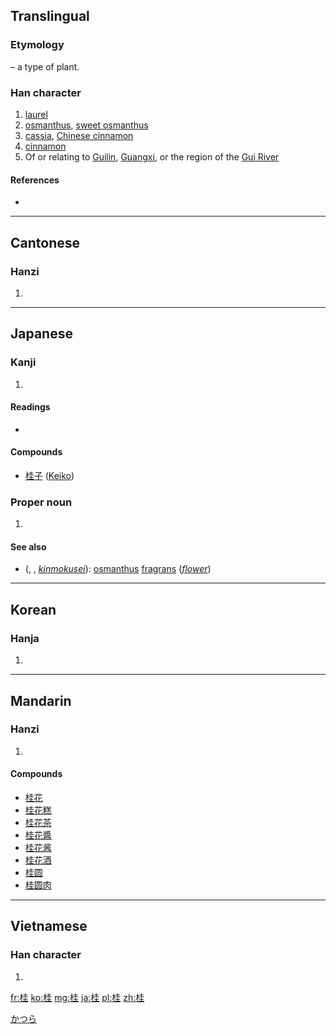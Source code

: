 ==Translingual==
===Etymology===
{{Han compound|木|圭|ls=psc|c1=s|c2=p}} – a type of plant.

===Han character===
{{Han char|rn=75|rad=木|as=06|sn=10|four=4491<sub>4</sub>|canj=木土土 (DGG)}}

# [[laurel]]
# [[osmanthus]], [[sweet osmanthus]]
# [[cassia]], [[Chinese cinnamon]]
# [[cinnamon]]
# Of or relating to [[Guilin]], [[Guangxi]], or the region of the [[Gui River]]

====References====
* {{Han ref|kx=0525.020|dkj=14755|dj=0913.050|hdz=21193.050|uh=6842|ud=26690|bh=AEDB|bd=44763}}

----

==Cantonese==

===Hanzi===
{{yue-hanzi|jyut=|y=gwai3}}

# {{defn|lang=yue|sort=木06}}

----

==Japanese==
===Kanji===
{{ja-kanji|grade=|rs=木06}}

# {{defn|lang=ja|sort=木06}}

====Readings====
* {{ja-readings|on=[[けい]] (kei)|kun=[[かつら]] (katsura)}}

====Compounds====
* [[桂子]] ([[Keiko]])

===Proper noun===
{{ja-pos|k|proper|hira=かつら|rom=Katsura}}

# {{given name|male|lang=ja}}

====See also====
* {{l|ja|金木犀}} ({{l|ja|きんもくせい}}, {{l|ja|キンモクセイ}}, ''[[kinmokusei]]''): [[osmanthus]] [[fragrans]] (''[[flower]]'')

[[Category:Japanese male given names|かつら]]

----

==Korean==

===Hanja===
{{ko-hanja|hangeul=계|eumhun=|rv=gye|mr=kye|y=kyey}}

# {{defn|lang=ko|sort=木06}}

----

==Mandarin==

===Hanzi===
{{cmn-hanzi|pin=[[guì]] ([[gui4]])|wg=kuei<sup>4</sup>}}

# {{defn|lang=cmn|sort=木06}}

====Compounds====
* [[桂花]]
* [[桂花糕]]
* [[桂花茶]]
* [[桂花醬]]
* [[桂花酱]]
* [[桂花酒]]
* [[桂圆]]
* [[桂圆肉]]

----

==Vietnamese==

===Han character===
{{vi-hantu|[[quế]]|rs=木06}}

# {{defn|lang=vi|sort=木06}}

[[fr:桂]]
[[ko:桂]]
[[mg:桂]]
[[ja:桂]]
[[pl:桂]]
[[zh:桂]]